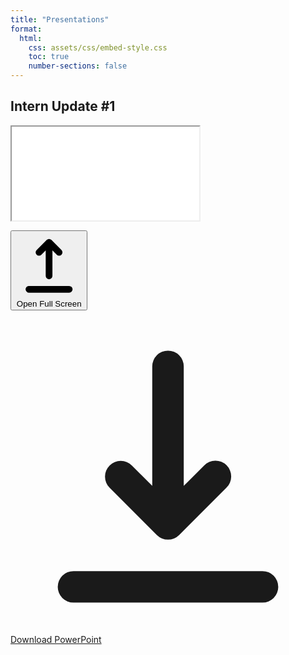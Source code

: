 ```yaml
---
title: "Presentations"
format:
  html:
    css: assets/css/embed-style.css
    toc: true
    number-sections: false
---
```


## Intern Update #1

<div class="iframe-container" onclick="openPresentationInNewWindow()" aria-label="Embedded presentation: Intern Update #1">
  <iframe
    src="content/presentations/intern_update1.html"
    allowfullscreen
    title="Intern Update #1 presentation">
  </iframe>
</div>

<div class="presentation-controls">
  <button 
    class="btn-presentation" 
    onclick="openPresentationInNewWindow()" 
    aria-label="Open Intern Update #1 presentation in full screen">
    <svg class="btn-icon" fill="currentColor" viewBox="0 0 20 20">
      <path fill-rule="evenodd" d="M3 17a1 1 0 011-1h12a1 1 0 110 2H4a1 1 0 01-1-1zM6.293 6.707a1 1 0 010-1.414l3-3a1 1 0 011.414 0l3 3a1 1 0 01-1.414 1.414L11 5.414V13a1 1 0 11-2 0V5.414L7.707 6.707a1 1 0 01-1.414 0z" clip-rule="evenodd"></path>
    </svg>
    Open Full Screen
  </button>
  
  <a 
    href="content/presentations/intern_update1.pptx" 
    class="btn-presentation btn-secondary" 
    download 
    aria-label="Download Intern Update #1 as PowerPoint">
    <svg class="btn-icon" fill="currentColor" viewBox="0 0 20 20">
      <path fill-rule="evenodd" d="M3 17a1 1 0 011-1h12a1 1 0 110 2H4a1 1 0 01-1-1zm3.293-7.707a1 1 0 011.414 0L9 10.586V3a1 1 0 112 0v7.586l1.293-1.293a1 1 0 111.414 1.414l-3 3a1 1 0 01-1.414 0l-3-3a1 1 0 010-1.414z" clip-rule="evenodd"></path>
    </svg>
    Download PowerPoint
  </a>
</div>

<script>
function openPresentationInNewWindow() {
  const presentationUrl = 'content/presentations/intern_update1.html';
  const newWindow = window.open(presentationUrl, '_blank', 'width=1200,height=800,scrollbars=yes,resizable=yes');

  if (newWindow) {
    newWindow.focus();
  } else {
    window.open(presentationUrl, '_blank');
  }
}
</script>
